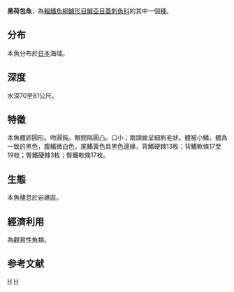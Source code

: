 {{Speciesbox 
| taxon = Chaetodontoplus niger
| authority = [[Chan|Chan]], 1966
| status = NE
}}
'''黑荷包魚'''，為[[輻鰭魚綱|輻鰭魚綱]][[鱸形目|鱸形目]][[鱸亞目|鱸亞目]][[蓋刺魚科|蓋刺魚科]]的其中一個[[種|種]]。

==分布==
本魚分布於[[日本|日本]]海域。

==深度==
水深70至81公尺。

==特徵==
本魚體卵圓形。吻圓鈍。眼間隔圓凸。口小；兩頜齒呈細刷毛狀。體被小鱗，體為一致的黑色，腹鰭微白色，尾鰭黃色具黑色邊緣，背鰭硬棘13枚；背鰭軟條17至19枚；臀鰭硬棘3枚；臀鰭軟條17枚。

==生態==
本魚棲息於岩礁區。

==經濟利用==
為觀賞性魚類。

==参考文献==
{{Reflist}}
{{Taxonbar}}

[[Category:觀賞魚|H]]
[[Category:荷包魚屬|H]]